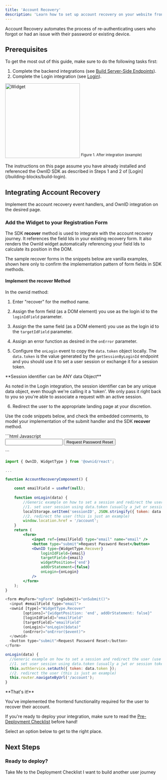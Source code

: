 ```yaml
---
title: 'Account Recovery'
description: 'Learn how to set up account recovery on your website frontend'
---
```

Account Recovery automates the process of re-authenticating users who forgot or had an issue with their password or existing device.

## Prerequisites
To get the most out of this guide, make sure to do the following tasks first: 

1. Complete the backend integrations (see [Build Server-Side Endpoints](/building-blocks/build-server-endpoints)).
2. Complete the Login integration (see [Login](/building-blocks/build-login)).

<img
  width="240"
  src="/images/account-recovery.png"
  alt="Widget"
  />
<sup>Figure 1. After integration (example)</sup>

<Note>
The instructions on this page assume you have already installed and referenced the OwnID SDK as described in Steps 1 and 2 of [Login](/building-blocks/build-login).
</Note>

## Integrating Account Recovery

Implement the account recovery event handlers, and OwnID integration on the desired page.

### Add the Widget to your Registration Form

The SDK **recover** method is used to integrate with the account recovery journey. It references the field Ids in your existing recovery form. It also renders the OwnId widget automatically referencing your field Ids to calculate its position in the DOM.  

The sample recover forms in the snippets below are vanilla examples, shown here only to confirm the implementation pattern of form fields in SDK methods. 

#### Implement the **recover** Method

In the ownid method:

1. Enter "recover" for the method name. 

2. Assign the form field (as a DOM element) you use as the login id to the `loginIdField` parameter.

3. Assign the the same field (as a DOM element) you use as the login id to the `targetIdField` parameter.

4. Assign an error function as desired in the `onError` parameter.

5. Configure the `onLogin` event to copy the `data.token` object locally. The `data.token` is the value generated by the `getSessionByLoginId` endpoint and you should use it to set a user session or exchange it for a session token.

<Note>
**Session identifier can be ANY data Object**

As noted in the Login integration, the session identifier can be any unique data object, even though we're calling it a 'token'. We only pass it right back to you so you're able to associate a request with an active session.
</Note>

6. Redirect the user to the appropriate landing page at your discretion.

Use the code snippets below, and check the embedded comments, to model your implementation of the submit handler and the SDK **recover** method.  

<CodeGroup>
```html Javascript
<body>
    <form name="myForm">
        <input id="email" type="text" name="email">
        <input type="submit" value="Request Password Reset">
    </form>
    <script>
        ownid('recover', {
            loginIdField: document.getElementById('email'),
            targetField: document.getElementById('email'),
            widgetPosition: 'end',
            addOrStatement: false,
            onError: (event) => console.log('onError', event),
            onLogin: function (data) {
                // Generic example on how to set a session and redirect the user (use your own!)
                // 1. set user session using data.token (usually a jwt or session token), generated in your backend and sent through the OwnID server
                localStorage.setItem('sessionID', JSON.stringify({ token: data.token }));
                // 2. redirect the user to your entry point 
                window.location.href = '/landingpage';
            }
        });
    </script>
</body>
```

```jsx React
import { OwnID, WidgetType } from '@ownid/react';

...

function AccountRecoveryComponent() {

    const emailField = useRef(null);
    
    function onLogin(data) {
        //Generic example on how to set a session and redirect the user (use your own!)
        //1. set user session using data.token (usually a jwt or session token), generated in your backend and sent through the OwnID server
        localStorage.setItem('sessionID', JSON.stringify({ token: data.token }));
        //2. redirect the user (this is just an example)
        window.location.href = '/account';
    }
    return (
        <form>
            <input ref={emailField} type="email" name="email" />
            <button type="submit">Request Password Reset</button>
            <OwnID type={WidgetType.Recover}
                loginIdField={email}
                targetField={email}
                widgetPosition={'end'}
                addOrStatement={false}
                onLogin={onLogin}
            />
        </form>
    );
}
```

```javascript Angular
<form #myForm="ngForm" (ngSubmit)="onSubmit()">
  <input #emailField type="email">
  <ownid [type]="WidgetType.Recover"
        [options]="{widgetPosition: 'end', addOrStatement: false}"
        [loginIdField]="emailField"
        [targetField]="emailField"
        (onLogin)="onLogin($data)"
        (onError)="onError($event)">
  </ownid>
  <button type="submit">Request Password Reset</button>
</form>

onLogin(data) {
  //Generic example on how to set a session and redirect the user (use your own!)
  //1. set user session using data.token (usually a jwt or session token), generated in your backend and sent through the OwnID server
  this.authService.setAuth({ token: data.token });
  //2. redirect the user (this is just an example)
  this.router.navigateByUrl('/account');
}
```
</CodeGroup>

<Check>
**That's it!** 

You've implemented the frontend functionality required for the user to recover their account.

If you're ready to deploy your integration, make sure to read the [Pre-Deployment Checklist](/building-blocks/pre-deployment-checklist) before hand!

Select an option below to get to the right place.

</Check>

## Next Steps

### Ready to deploy?

<CardGroup cols={2}>
<Card title="YES!" href="/building-blocks/pre-deployment-checklist" icon="rocket-launch">
 Take Me to the Deployment Checklist
</Card>

<Card title="NOT YET..." href="/building-blocks/build-frontend-integration"  icon="screwdriver-wrench">
 I want to build another user journey
</Card>


</CardGroup>
